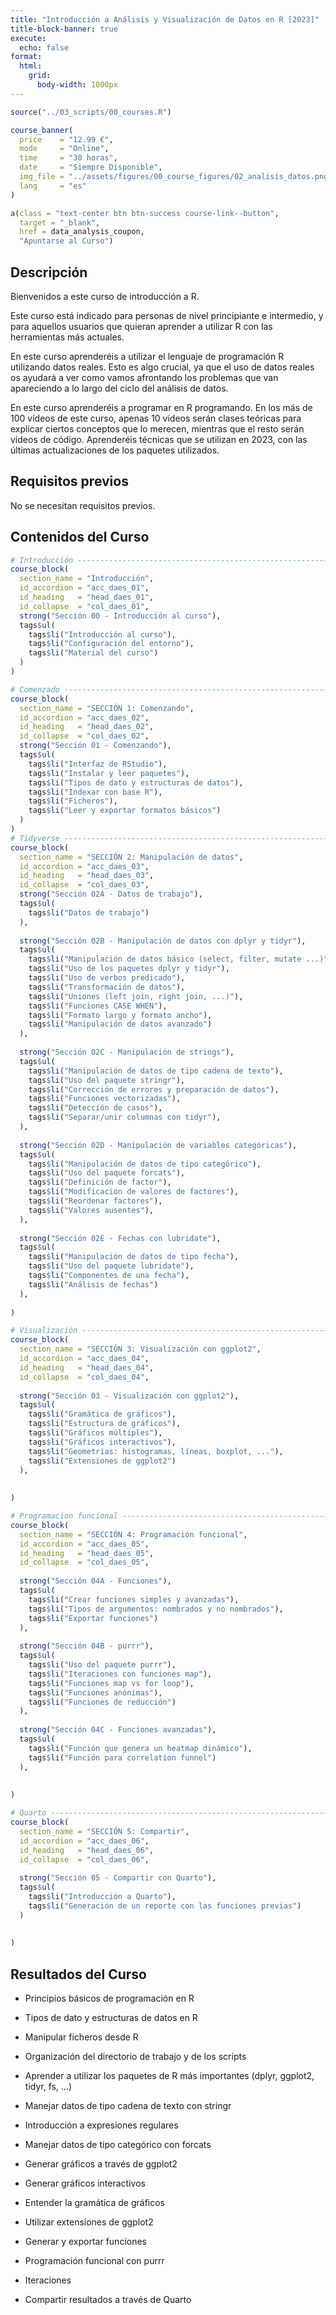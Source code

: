 ```yaml
---
title: "Introducción a Análisis y Visualización de Datos en R [2023]"
title-block-banner: true
execute: 
  echo: false
format: 
  html:
    grid: 
      body-width: 1000px
---
```


```r
source("../03_scripts/00_courses.R")
```

::: {.course-banner .column-screen}
```r
course_banner(
  price    = "12.99 €",
  mode     = "Online",
  time     = "30 horas",
  date     = "Siempre Disponible",
  img_file = "../assets/figures/00_course_figures/02_analisis_datos.png",
  lang     = "es"
)
```
:::

::: course-link
```r
a(class = "text-center btn btn-success course-link--button",
  target = "_blank",
  href = data_analysis_coupon,
  "Apuntarse al Curso")
```
:::

::: course-description
::: course-description--title
## Descripción
:::

::: course-description--text
Bienvenidos a este curso de introducción a R.

Este curso está indicado para personas de nivel principiante e intermedio, y para aquellos usuarios que quieran aprender a utilizar R con las herramientas más actuales.

En este curso aprenderéis a utilizar el lenguaje de programación R utilizando datos reales. Esto es algo crucial, ya que el uso de datos reales os ayudará a ver como vamos afrontando los problemas que van apareciendo a lo largo del ciclo del análisis de datos.

En este curso aprenderéis a programar en R programando. En los más de 100 vídeos de este curso, apenas 10 vídeos serán clases teóricas para explicar ciertos conceptos que lo merecen, mientras que el resto serán vídeos de código. Aprenderéis técnicas que se utilizan en 2023, con las últimas actualizaciones de los paquetes utilizados.
:::
:::

::: course-description
::: course-description--title
## Requisitos previos
:::

::: course-description--text
No se necesitan requisitos previos.
:::
:::

::: {.course-curriculum .column-screen}
::: course-description--title
## Contenidos del Curso
:::

```r
# Introducción --------------------------------------------------------------------
course_block(
  section_name = "Introducción",
  id_accordion = "acc_daes_01",
  id_heading   = "head_daes_01",
  id_collapse  = "col_daes_01",
  strong("Sección 00 - Introducción al curso"),
  tags$ul(
    tags$li("Introducción al curso"),
    tags$li("Configuración del entorno"),
    tags$li("Material del curso")
  )
)

# Comenzado ----------------------------------------------------------------------
course_block(
  section_name = "SECCIÓN 1: Comenzando",
  id_accordion = "acc_daes_02",
  id_heading   = "head_daes_02",
  id_collapse  = "col_daes_02",
  strong("Sección 01 - Comenzando"),
  tags$ul(
    tags$li("Interfaz de RStudio"),
    tags$li("Instalar y leer paquetes"),
    tags$li("Tipos de dato y estructuras de datos"),
    tags$li("Indexar con base R"),
    tags$li("Ficheros"),
    tags$li("Leer y exportar formatos básicos")
  )
)
# Tidyverse --------------------------------------------------------------------
course_block(
  section_name = "SECCIÓN 2: Manipulación de datos",
  id_accordion = "acc_daes_03",
  id_heading   = "head_daes_03",
  id_collapse  = "col_daes_03",
  strong("Sección 02A - Datos de trabajo"),
  tags$ul(
    tags$li("Datos de trabajo")
  ),
  
  strong("Sección 02B - Manipulación de datos con dplyr y tidyr"),
  tags$ul(
    tags$li("Manipulación de datos básico (select, filter, mutate ...)"),
    tags$li("Uso de los paquetes dplyr y tidyr"),
    tags$li("Uso de verbos predicado"),
    tags$li("Transformación de datos"),
    tags$li("Uniones (left join, right join, ...)"),
    tags$li("Funciones CASE WHEN"),
    tags$li("Formato largo y formato ancho"),
    tags$li("Manipulación de datos avanzado")
  ),
  
  strong("Sección 02C - Manipulación de strings"),
  tags$ul(
    tags$li("Manipulación de datos de tipo cadena de texto"),
    tags$li("Uso del paquete stringr"),
    tags$li("Corrección de errores y preparación de datos"),
    tags$li("Funciones vectorizadas"),
    tags$li("Detección de casos"),
    tags$li("Separar/unir columnas con tidyr"),
  ),
  
  strong("Sección 02D - Manipulación de variables categóricas"),
  tags$ul(
    tags$li("Manipulación de datos de tipo categórico"),
    tags$li("Uso del paquete forcats"),
    tags$li("Definición de factor"),
    tags$li("Modificación de valores de factores"),
    tags$li("Reordenar factores"),
    tags$li("Valores ausentes"),
  ),
  
  strong("Sección 02E - Fechas con lubridate"),
  tags$ul(
    tags$li("Manipulación de datos de tipo fecha"),
    tags$li("Uso del paquete lubridate"),
    tags$li("Componentes de una fecha"),
    tags$li("Análisis de fechas")
  ),
  
)

# Visualización --------------------------------------------------------------------
course_block(
  section_name = "SECCIÓN 3: Visualización con ggplot2",
  id_accordion = "acc_daes_04",
  id_heading   = "head_daes_04",
  id_collapse  = "col_daes_04",
  
  strong("Sección 03 - Visualización con ggplot2"),
  tags$ul(
    tags$li("Gramática de gráficos"),
    tags$li("Estructura de gráficos"),
    tags$li("Gráficos múltiples"),
    tags$li("Gráficos interactivos"),
    tags$li("Geometrías: histogramas, líneas, boxplot, ..."),
    tags$li("Extensiones de ggplot2")
  ),
  
  
)

# Programacion funcional ----------------------------------------------------------------
course_block(
  section_name = "SECCIÓN 4: Programación funcional",
  id_accordion = "acc_daes_05",
  id_heading   = "head_daes_05",
  id_collapse  = "col_daes_05",
  
  strong("Sección 04A - Funciones"),
  tags$ul(
    tags$li("Crear funciones simples y avanzadas"),
    tags$li("Tipos de argumentos: nombrados y no nombrados"),
    tags$li("Exportar funciones")
  ),
  
  strong("Sección 04B - purrr"),
  tags$ul(
    tags$li("Uso del paquete purrr"),
    tags$li("Iteraciones con funciones map"),
    tags$li("Funciones map vs for loop"),
    tags$li("Funciones anónimas"),
    tags$li("Funciones de reducción")
  ),
  
  strong("Sección 04C - Funciones avanzadas"),
  tags$ul(
    tags$li("Función que genera un heatmap dinámico"),
    tags$li("Función para correlation funnel")
  ),
  
  
)

# Quarto --------------------------------------------------------------------
course_block(
  section_name = "SECCIÓN 5: Compartir",
  id_accordion = "acc_daes_06",
  id_heading   = "head_daes_06",
  id_collapse  = "col_daes_06",
  
  strong("Sección 05 - Compartir con Quarto"),
  tags$ul(
    tags$li("Introducción a Quarto"),
    tags$li("Generación de un reporte con las funciones previas")
  )
  
  
)
```
:::

::: course-description
::: course-description--title
## Resultados del Curso
:::

::: course-description--text
-   Principios básicos de programación en R

-   Tipos de dato y estructuras de datos en R

-   Manipular ficheros desde R

-   Organización del directorio de trabajo y de los scripts

-   Aprender a utilizar los paquetes de R más importantes (dplyr, ggplot2, tidyr, fs, ...)

-   Manejar datos de tipo cadena de texto con stringr

-   Introducción a expresiones regulares

-   Manejar datos de tipo categórico con forcats

-   Generar gráficos a través de ggplot2

-   Generar gráficos interactivos

-   Entender la gramática de gráficos

-   Utilizar extensiones de ggplot2

-   Generar y exportar funciones

-   Programación funcional con purrr

-   Iteraciones

-   Compartir resultados a través de Quarto
:::
:::
